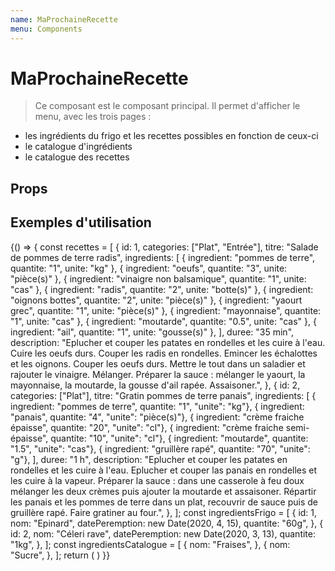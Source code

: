 ```yaml
---
name: MaProchaineRecette
menu: Components
---
```


# MaProchaineRecette


> Ce composant est le composant principal. Il permet d'afficher le menu, avec les trois pages :
* les ingrédients du frigo et les recettes possibles en fonction de ceux-ci
* le catalogue d'ingrédients
* le catalogue des recettes

## Props
<Props of={MaProchaineRecette} />


## Exemples d'utilisation

<Playground>
  {() => {
    const recettes = [
      {
        id: 1,
        categories: ["Plat", "Entrée"],
        titre: "Salade de pommes de terre radis",
        ingredients: [
          { ingredient: "pommes de terre", quantite: "1", unite: "kg" },
          { ingredient: "oeufs", quantite: "3", unite: "pièce(s)" },
          { ingredient: "vinaigre non balsamique", quantite: "1", unite: "cas" },
          { ingredient: "radis", quantite: "2", unite: "botte(s)" },
          { ingredient: "oignons bottes", quantite: "2", unite: "pièce(s)" },
          { ingredient: "yaourt grec", quantite: "1", unite: "pièce(s)" },
          { ingredient: "mayonnaise", quantite: "1", unite: "cas" },
          { ingredient: "moutarde", quantite: "0.5", unite: "cas" },
          { ingredient: "ail", quantite: "1", unite: "gousse(s)" },
        ],
        duree: "35 min",
        description:
          "Eplucher et couper les patates en rondelles et les cuire à l'eau. Cuire les oeufs durs. Couper les radis en rondelles. Emincer les échalottes et les oignons. Couper les oeufs durs. Mettre le tout dans un saladier et rajouter le vinaigre. Mélanger. Préparer la sauce :  mélanger le yaourt, la mayonnaise, la moutarde, la gousse d'ail rapée. Assaisoner.",
      },
      {
        id: 2,
        categories: ["Plat"],
        titre: "Gratin pommes de terre panais",
        ingredients: [
          { ingredient: "pommes de terre", quantite: "1", "unite": "kg"},
          { ingredient: "panais", quantite: "4", "unite": "pièce(s)"},
          { ingredient: "crème fraiche épaisse", quantite: "20", "unite": "cl"},
          { ingredient: "crème fraiche semi-épaisse", quantite: "10", "unite": "cl"},
          { ingredient: "moutarde", quantite: "1.5", "unite": "cas"},
          { ingredient: "gruillère rapé", quantite: "70", "unite": "g"},
        ],
        duree: "1 h",
        description:
          "Eplucher et couper les patates en rondelles et les cuire à l'eau. Eplucher et couper las panais en rondelles et les cuire à la vapeur. Préparer la sauce : dans une casserole à feu doux mélanger les deux crèmes puis ajouter la moutarde et assaisoner. Répartir les panais et les pommes de terre dans un plat, recouvrir de sauce puis de gruillère rapé. Faire gratiner au four.",
      },
    ];
    const ingredientsFrigo = [
      {
        id: 1,
        nom: "Epinard",
        datePeremption: new Date(2020, 4, 15),
        quantite: "60g",
      },
      {
        id: 2,
        nom: "Céleri rave",
        datePeremption: new Date(2020, 3, 13),
        quantite: "1kg",
      },
    ];
    const ingredientsCatalogue = [
      {
        nom: "Fraises",
      },
      {
        nom: "Sucre",
      },
    ];
    return (
      <MaProchaineRecette 
        recettes={recettes}
        ingredientsFrigo={ingredientsFrigo}
        ingredientsCatalogue={ingredientsCatalogue}
      />
    )
  }}
</Playground>
